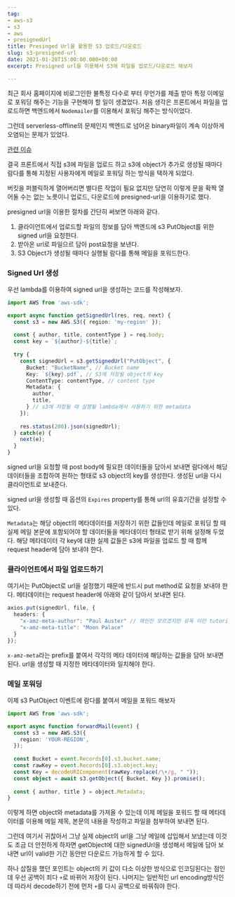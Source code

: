 ```yaml
---
tag:
- aws-s3
- s3
- aws
- presignedUrl
title: Presinged Url을 활용한 S3 업로드/다운로드
slug: s3-presigned-url
date: 2021-01-28T15:00:00.000+00:00
excerpt: Presigned url을 이용해서 S3에 파일을 업로드/다운로드 해보자

---
```

최근 회사 홈페이지에 비로그인한 불특정 다수로 부터 무언가를 제출 받아 특정 이메일로 포워딩 해주는 기능을 구현해야 할 일이 생겼었다. 처음 생각은 프론트에서 파일을 업로드하면 백엔드에서 `Nodemailer`를 이용해서 포워딩 해주는 방식이었다.

그런데 serverless-offline의 문제인지 백엔드로 넘어온 binary파일이 계속 이상하게 오염되는 문제가 있었다.

[관련 이슈](https://github.com/dherault/serverless-offline/issues/464)

결국 프론트에서 직접 s3에 파일을 업로드 하고 s3에 object가 추가로 생성될 때마다 람다를 통해 지정된 사용자에게 메일로 포워딩 하는 방식을 택하게 되었다.

버킷을 퍼블릭하게 열어버리면 별다른 작업이 필요 없지만 당연히 이렇게 문을 확짝 열어둘 수는 없는 노릇이니 업로드, 다운로드에 presigned-url을 이용하기로 했다.

presigned url을 이용한 절차를 간단히 써보면 아래와 같다.

1. 클라이언트에서 업로드할 파일의 정보를 담아 백엔드에 s3 PutObject를 위한 signed url을 요청한다.
2. 받아온 url로 파일으르 담아 post요청을 보낸다.
3. S3 Object가 생성될 때마다 실행될 람다를 통해 메일을 포워드한다.

### Signed Url 생성

우선 lambda를 이용하여 signed url을 생성하는 코드를 작성해보자.

```typescript
import AWS from 'aws-sdk';

export async function getSignedUrl(res, req, next) {
  const s3 = new AWS.S3({ region: 'my-region' });
  
  const { author, title, contentType } = req.body;
  const key = `${author}-${title}`;
  
  try {
    const signedUrl = s3.getSignedUrl("PutObject", {
      Bucket: "BucketName", // Bucket name
      Key: `${key}.pdf`, // S3에 저장될 object의 key
      ContentType: contentType, // content type
      Metadata: {
        author,
        title,
      } // s3에 저장될 때 실행될 lambda에서 사용하기 위한 metadata
    });
    
    res.status(200).json(signedUrl);
  } catch(e) {
    next(e);
  }
}
```

signed url을 요청할 때 post body에 필요한 데이터들을 담아서 보내면 람다에서 해당 데이터들을 조합하여 원하는 형태로 s3 object의 key를 생성한다. 생성된 url을 다시 클라이언트로 보내준다.

signed url을 생성할 때 옵션의 `Expires` property를 통해 url의 유효기간을 설정할 수 있다.

`Metadata`는 해당 object의 메타데이터를 저장하기 위한 값들인데 메일로 포워딩 할 때 실제 메일 본문에 포함되어야 할 데이터들을 메타데이터 형태로 받기 위해 설정해 두었다. 해당 메타데이터 각 key에 대한 실제 값들은 s3에 파일을 업로드 할 때 함께 request header에 담아 보내야 한다.

### 클라이언트에서 파일 업로드하기

여기서는 PutObject로 url을 설정했기 때문에 반드시 put method로 요청을 보내야 한다.
메타데이터는 request header에 아래와 같이 담아서 보내면 된다.
```typescript
axios.put(signedUrl, file, {
  headers: {
    "x-amz-meta-author": "Paul Auster" // 왜인진 모르겠지만 유독 이런 tutorial에 폴 오스터가 많이 등장하길래 나도 한번 ㅎㅎ
    "x-amz-meta-title": "Moon Palace"
  }
});
```
`x-amz-meta`라는 prefix를 붙여서 각각의 메타 데이터에 해당하는 값들을 담아 보내면 된다. url을 생성할 때 지정한 메타데이터와 일치해야 한다.

### 메일 포워딩

이제 s3 PutObject 이벤트에 람다를 붙여서 메일을 포워드 해보자

```typescript
import AWS from 'aws-sdk';

export async function forwardMail(event) {
  const s3 = new AWS.S3({
  	region: 'YOUR-REGION',
  });
  
  const Bucket = event.Records[0].s3.bucket.name;
  const rawKey = event.Records[0].s3.object.key;
  const Key = decodeURIComponent(rawKey.replace(/\+/g, " "));
  const object = await s3.getObject({ Bucket, Key }).promise();    
  
  const { author, title } = object.Metadata;
}
```

이렇게 하면 object와 metadata를 가져올 수 있는데 이제 메일을 포워드 할 때 메타데이터를 이용해 메일 제목, 본문의 내용을 작성하고 파일을 첨부하여 보내면 된다.

그런데 여기서 귀찮아서 그냥 실제 object의 url을 그냥 메일에 삽입해서 보냈는데 이것도 조금 더 안전하게 하자면 getObject에 대한 signedUrl을 생성해서 메일에 담아 보내면 url이 valid한 기간 동안만 다운로드 가능하게 할 수 있다.

하나 삽질을 했던 포인트는 object의 키 값이 다소 이상한 방식으로 인코딩된다는 점인데 우선 공백이 죄다 `+`로 바뀌어 저장이 된다. 나머지는 일반적인 url encoding방식인데 따라서 decode하기 전에 먼저 `+`를 다시 공백으로 바꿔줘야 한다.